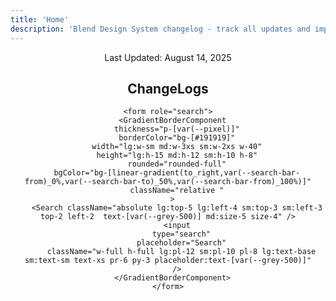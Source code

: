 ```yaml
---
title: 'Home'
description: 'Blend Design System changelog - track all updates and improvements'
---
```


<section className="lg:p-30 md:p-22 sm:p-14 xs:p-8 p-5 lg:rounded-[var(--rounded-100)] md:rounded-[var(--rounded-80)] sm:rounded-[var(--rounded-60)] rounded-[var(--rounded-50)] border-[length:var(--pixel)] border-[var(--changelog-border-color)] bg-[linear-gradient(180deg,#060606_37.13%,rgba(0,0,0,0.5)_140.17%)]">
  <header className="md:items-end flex md:flex-row flex-col md:gap-5 gap-10 justify-between">
    <div>
      <div className="text-[var(--grey-500)] lg:text-xl md:text-base sm:text-sm text-xs">
        Last Updated: August 14, 2025
      </div>
      <h1 id="changelog-heading" className="text-[var(--grey-200)] lg:text-[length:var(--text-64)] md:text-5xl sm:text-3xl text-xl">
        ChangeLogs
      </h1>
    </div>

    <form role="search">
      <GradientBorderComponent
        thickness="p-[var(--pixel)]"
        borderColor="bg-[#191919]"
        width="lg:w-sm md:w-3xs sm:w-2xs w-40"
        height="lg:h-15 md:h-12 sm:h-10 h-8"
        rounded="rounded-full"
        bgColor="bg-[linear-gradient(to_right,var(--search-bar-from)_0%,var(--search-bar-to)_50%,var(--search-bar-from)_100%)]"
        className="relative "
      >
        <Search className="absolute lg:top-5 lg:left-4 sm:top-3 sm:left-3 top-2 left-2  text-[var(--grey-500)] md:size-5 size-4" />
        <input
          type="search"
          placeholder="Search"
          className="w-full h-full lg:pl-12 sm:pl-10 pl-8 lg:text-base sm:text-sm text-xs pr-6 py-3 placeholder:text-[var(--grey-500)]"
        />
      </GradientBorderComponent>
    </form>

  </header>

  <div className="grid grid-cols-1 gap-18 w-full lg:mt-39 md:mt-30 sm:mt-26 mt-20">
    <HomeDataList />
  </div>
</section>

